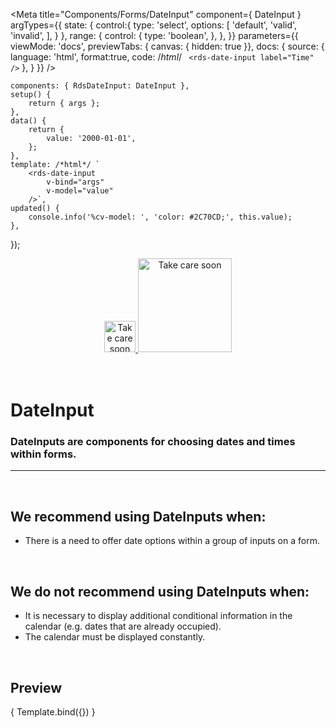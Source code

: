 
<Meta
	title="Components/Forms/DateInput"
	component={ DateInput }
	argTypes={{
		state: {
			control:{
				type: 'select',
				options: [
					'default',
					'valid',
					'invalid',
				],
			}
		},
		range: {
			control: {
				type: 'boolean',
			},
		},
	}}
	parameters={{
		viewMode: 'docs',
		previewTabs: { canvas: { hidden: true }},
		docs: {
			source: {
				language: 'html',
				format:true,
				code: /*html*/ `
<rds-date-input
	label="Time"
/>`
			},
		}
	}}
/>

	components: { RdsDateInput: DateInput },
	setup() {
		return { args };
	},
	data() {
		return {
			value: '2000-01-01',
		};
	},
	template: /*html*/ `
		<rds-date-input
			v-bind="args"
			v-model="value"
		/>`,
	updated() {
		console.info('%cv-model: ', 'color: #2C70CD;', this.value);
	},
});

<div align="center" style={{display: 'flex'}}>
    <a href="https://rahulaher.netlify.app">
        <img src="https://rahulaher.netlify.app/img/logo/glyph-black-colored.svg" alt="Take care soon" width="50" />
        <img src="https://rahulaher.netlify.app/img/logo/word-black-colored.svg" alt="Take care soon" width="150" />
    </a>
</div>

<br />
<br />

# DateInput

### DateInputs are components for choosing dates and times within forms.
---
<br />

## We recommend using DateInputs when:
- There is a need to offer date options within a group of inputs on a form.

<br />

## We do not recommend using DateInputs when:
- It is necessary to display additional conditional information in the calendar (e.g. dates that are already occupied).
- The calendar must be displayed constantly.

<br />

## Preview

<Canvas>
	<Story
		name="DateInput"
		args={{
			required: true,
		}}
	>
		{ Template.bind({}) }
	</Story>
</Canvas>

<ArgsTable story="DateInput" />
